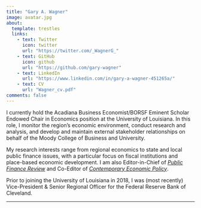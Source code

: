 ---
title: "Gary A. Wagner"
image: avatar.jpg
about:
  template: trestles
  links:
    - text: Twitter
      icon: twitter
      url: "https://twitter.com/_WagnerG_"
    - text: GitHub
      icon: github
      url: "https://github.com/gary-wagner"
    - text: LinkedIn
      url: "https://www.linkedin.com/in/gary-a-wagner-451265a/"
    - text: CV
      url: "Wagner_cv.pdf"
comments: false
---

::: column-page
I currently hold the Acadiana Business Economist/BORSF Eminent Scholar Endowed Chair in Economics position at the University of Louisiana. In this role, I monitor the region's economic environment, conduct research and analysis, and develop and maintain external stakeholder relationships on behalf of the Moody College of Business and University.

My research interests range from regional economics to state and local public finance issues, with a particular focus on fiscal institutions and place-based economic development. I am also Editor-in-Chief of [_Public Finance Review_](https://journals.sagepub.com/home/pfr) and Co-Editor of [_Contemporary Economic Policy_](https://onlinelibrary.wiley.com/journal/14657287).

Prior to joining the University of Louisiana in 2018, I was (most recently) Vice-President & Senior Regional Officer for the Federal Reserve Bank of Cleveland.
:::

------------------------------------------------------------------------
